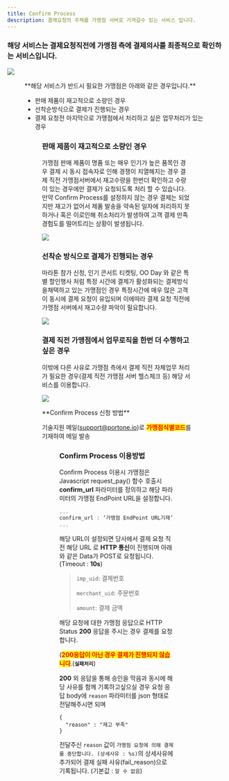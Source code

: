 ```yaml
---
title: Confirm Process
description: 결제요청의 주체를 가맹점 서버로 가져갈수 있는 서비스 입니다.
---
```




### 해당 서비스는 결제요청직전에 가맹점 측에 결제의사를 최종적으로 확인하는 서비스입니다.

![](</gitbook-assets/ko/image (259).png>)

<Figure src="/gitbook-assets/ko/image (202).png" caption="Confirm Process" />

<Hint style="info">
**해당 서비스가 반드시 필요한 가맹점은 아래와 같은 경우입니다.**

* 판매 제품이 재고적으로 소량인 경우
* 선착순방식으로 결제가 진행되는 경우
* 결제 요청전 마지막으로 가맹점에서 처리하고 싶은 업무처리가 있는 경우

</Hint>

<Figure src="/gitbook-assets/ko/image (225).png" caption="Confirm Process" />

### **판매 제품이 재고적으로 소량인 경우**

가맹점 판매 제품이 명품 또는 매우 인기가 높은 품목인 경우 결제 시 동시 접속자로 인해 경쟁이 치열해지는 경우 결제 직전 가맹점서버에서 재고수량을 한번더 확인하고 수량이 있는 경우에만 결제가 요청되도록 처리 할 수 있습니다. 만약 Confirm Process를 설정하지 않는 경우 결제는 되었지만 재고가 없어서 제품 발송을 약속된 일자에 처리하지 못하거나 혹은 이로인해 취소처리가 발생하여 고객 결제 만족 경험도를 떨어트리는 상황이 발생됩니다.

![](</gitbook-assets/ko/image (217).png>)

### **선착순 방식으로 결제가 진행되는 경우**

마라톤 참가 신청, 인기 콘서트 티켓팅, OO Day 와 같은 특별 할인행사 처럼 특정 시간에 결제가 활성화되는 결제방식을채택하고 있는 가맹점인 경우 특정시간에 매우 많은 고객이 동시에 결제 요청이 유입되며 이에따라 결제 요청 직전에 가맹점 서버에서 재고수량 파악이 필요합니다.

![](</gitbook-assets/ko/image (164).png>)

### **결제 직전 가맹점에서 업무로직을 한번 더 수행하고 싶은 경우**

이밖에 다른 사유로 가맹점 측에서 결제 직전 자체업무 처리가 필요한 경우(결제 직전 가맹점 서버 헬스체크 등) 해당 서비스를 이용합니다.

![](</gitbook-assets/ko/image (262).png>)

<Hint style="info">
**Confirm Process 신청 방법**

기술지원 메일([support@portone.io](mailto:support@portone.io))로 <mark style="color:red;">**가맹점식별코드**</mark>를 기재하여 메일 발송

</Hint>

<Figure src="/gitbook-assets/ko/image (216).png" caption="가맹점 식별코드 확인방법" />

### **Confirm Process 이용방법**

Confirm Process 이용시 가맹점은 Javascript request\_pay() 함수 호출시 **confirm\_url** 파라미터를 정의하고 해당 파라미터의 가맹점 EndPoint URL을 설정합니다.

```jsx title="JavaScript SDK"
... 
confirm_url : ‘가맹점 EndPoint URL기재’,
...
```


해당 URL이 설정되면 당사에서 결제 요청 직전 해당 URL 로 **HTTP 통신**이 진행되며 아래와 같은 Data가 POST로 요청됩니다. (Timeout : **10s**)

> `imp_uid`: 결제번호
>
> `merchant_uid`: 주문번호
>
> `amount`: 결제 금액

해당 요청에 대한 가맹점 응답으로 HTTP Status **200** 응답을 주시는 경우 결제를 요청합니다.

(<mark style="color:red;">**200응답이 아닌 경우 결제가 진행되지 않습니다**</mark>.(**`실패처리`**)

**200** 외 응답을 통해 승인을 막음과 동시에 해당 사유를 함께 기록하고싶으실 경우 요청 응답 body에 `reason` 파라미터를 json 형태로 전달해주시면 되며

```
{
  "reason" : "재고 부족"
}
```

전달주신 `reason` 값이 `가맹점 요청에 의해 결제를 중단합니다. (상세사유 : %s)`의 상세사유에 추가되어 결제 실패 사유(fail\_reason)으로 기록됩니다. (기본값 : `알 수 없음`)
